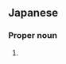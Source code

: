 ==Japanese==
{{ja-kanjitab|たか|なし|yomi=k}}

===Proper noun===
{{ja-pos|たかなし|proper}}

# {{surname|lang=ja|sort=たかなし}}